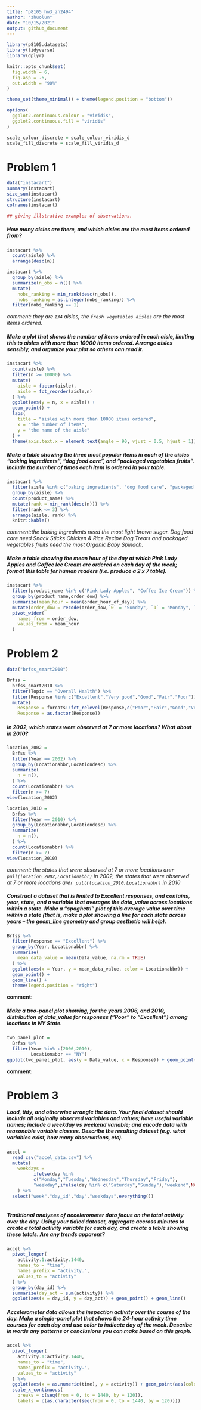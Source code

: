 ```yaml
---
title: "p8105_hw3_zh2494"
author: "zhuolun"
date: "10/15/2021"
output: github_document
---
```


```r
library(p8105.datasets)
library(tidyverse)
library(dplyr)

knitr::opts_chunk$set(
  fig.width = 6,
  fig.asp = .6,
  out.width = "90%"
)

theme_set(theme_minimal() + theme(legend.position = "bottom"))

options(
  ggplot2.continuous.colour = "viridis",
  ggplot2.continuous.fill = "viridis"
)

scale_colour_discrete = scale_colour_viridis_d
scale_fill_discrete = scale_fill_viridis_d
```

# Problem 1 
```r
data("instacart")
summary(instacart)
size_sum(instacart)
structure(instacart)
colnames(instacart)

## giving illstrative examples of observations. 
```

##### How many aisles are there, and which aisles are the most items ordered from?
```r
instacart %>%
  count(aisle) %>%
  arrange(desc(n))
```

```r

instacart %>% 
  group_by(aisle) %>% 
  summarize(n_obs = n()) %>% 
  mutate(
    nobs_ranking = min_rank(desc(n_obs)),
    nobs_ranking = as.integer(nobs_ranking)) %>% 
  filter(nobs_ranking == 1)
```

*comment: they are `134` aisles, the `fresh vegetables aisles` are the most items ordered.* 

##### Make a plot that shows the number of items ordered in each aisle, limiting this to aisles with more than 10000 items ordered. Arrange aisles sensibly, and organize your plot so others can read it.

```r
instacart %>%
  count(aisle) %>%
  filter(n >= 10000) %>% 
  mutate(
    aisle = factor(aisle),
    aisle = fct_reorder(aisle,n)
  ) %>%  
  ggplot(aes(y = n, x = aisle)) +
  geom_point() +
  labs(
    title = "aisles with more than 10000 items ordered",
    x = "the number of items",
    y = "the name of the aisle"
  ) +
  theme(axis.text.x = element_text(angle = 90, vjust = 0.5, hjust = 1))

```

##### Make a table showing the three most popular items in each of the aisles “baking ingredients”, “dog food care”, and “packaged vegetables fruits”. Include the number of times each item is ordered in your table.

```r
instacart %>% 
  filter(aisle %in% c("baking ingredients", "dog food care", "packaged vegetables fruits")) %>%
  group_by(aisle) %>% 
  count(product_name) %>% 
  mutate(rank = min_rank(desc(n))) %>%
  filter(rank <= 3) %>% 
  arrange(aisle, rank) %>% 
  knitr::kable()
```

*comment:the baking ingredients need the most light brown sugar. Dog food care need Snack Sticks Chicken & Rice Recipe Dog Treats and packaged vegetables fruits need the most Organic Baby Spinach.*

##### Make a table showing the mean hour of the day at which Pink Lady Apples and Coffee Ice Cream are ordered on each day of the week; format this table for human readers (i.e. produce a 2 x 7 table).

```r
instacart %>% 
  filter(product_name %in% c("Pink Lady Apples", "Coffee Ice Cream")) %>%
  group_by(product_name,order_dow) %>% 
  summarize(mean_hour = mean(order_hour_of_day)) %>%
  mutate(order_dow = recode(order_dow,`0` = "Sunday", `1` = "Monday", `2` = "Tuesday", `3` = "Wednesday", `4` = "Thurday", `5` = "Friday", `6` = "Saturday")) %>%
  pivot_wider(
    names_from = order_dow,
    values_from = mean_hour
  )
```

# Problem 2
```r
data("brfss_smart2010")
```

```r
Brfss = 
  brfss_smart2010 %>% 
  filter(Topic == "Overall Health") %>%
  filter(Response %in% c("Excellent","Very good","Good","Fair","Poor")) %>%
  mutate(
    Response = forcats::fct_relevel(Response,c("Poor","Fair","Good","Very good","Excellent")),
    Response = as.factor(Response))
```

##### In 2002, which states were observed at 7 or more locations? What about in 2010?

```r
location_2002 = 
  Brfss %>% 
  filter(Year == 2002) %>% 
  group_by(Locationabbr,Locationdesc) %>%
  summarize(
    n = n(),
  ) %>% 
  count(Locationabbr) %>% 
  filter(n >= 7)
view(location_2002)

location_2010 =
  Brfss %>% 
  filter(Year == 2010) %>% 
  group_by(Locationabbr,Locationdesc) %>%
  summarize(
    n = n(),
  ) %>% 
  count(Locationabbr) %>% 
  filter(n >= 7)
view(location_2010)

```

*comment: the states that were observed at 7 or more locations are`r pull(location_2002,Locationabbr)` in 2002, the states that were observed at 7 or more locations are`r pull(location_2010,Locationabbr)` in 2010*

##### Construct a dataset that is limited to Excellent responses, and contains, year, state, and a variable that averages the data_value across locations within a state. Make a “spaghetti” plot of this average value over time within a state (that is, make a plot showing a line for each state across years – the geom_line geometry and group aesthetic will help).

```r
Brfss %>%
  filter(Response == "Excellent") %>% 
  group_by(Year, Locationabbr) %>% 
  summarise(
    mean_data_value = mean(Data_value, na.rm = TRUE)
  ) %>% 
  ggplot(aes(x = Year, y = mean_data_value, color = Locationabbr)) + 
  geom_point() + 
  geom_line() +
  theme(legend.position = "right")
```

**comment: **

##### Make a two-panel plot showing, for the years 2006, and 2010, distribution of data_value for responses (“Poor” to “Excellent”) among locations in NY State.

```r
two_panel_plot = 
  Brfss %>% 
  filter(Year %in% c(2006,2010),
         Locationabbr == "NY")
ggplot(two_panel_plot, aes(y = Data_value, x = Response)) + geom_point() + geom_boxplot() + facet_grid(. ~ Year)
```

**comment: **

# Problem 3

##### Load, tidy, and otherwise wrangle the data. Your final dataset should include all originally observed variables and values; have useful variable names; include a weekday vs weekend variable; and encode data with reasonable variable classes. Describe the resulting dataset (e.g. what variables exist, how many observations, etc).

```r
accel = 
  read_csv("accel_data.csv") %>%
  mutate(
    weekdays = 
          ifelse(day %in%
          c("Monday","Tuesday","Wednesday","Thursday","Friday"),
          "weekday",ifelse(day %in% c("Saturday","Sunday"),"weekend",NA))
    ) %>% 
  select("week","day_id","day","weekdays",everything())
   
```

##### Traditional analyses of accelerometer data focus on the total activity over the day. Using your tidied dataset, aggregate accross minutes to create a total activity variable for each day, and create a table showing these totals. Are any trends apparent?

```r
accel %>% 
  pivot_longer(
    activity.1:activity.1440,
    names_to = "time",
    names_prefix = "activity.",
    values_to = "activity"
  ) %>%
  group_by(day_id) %>%
  summarize(day_act = sum(activity)) %>% 
  ggplot(aes(x = day_id, y = day_act)) + geom_point() + geom_line()

```

##### Accelerometer data allows the inspection activity over the course of the day. Make a single-panel plot that shows the 24-hour activity time courses for each day and use color to indicate day of the week. Describe in words any patterns or conclusions you can make based on this graph.

```r
accel %>% 
  pivot_longer(
    activity.1:activity.1440,
    names_to = "time",
    names_prefix = "activity.",
    values_to = "activity"
  ) %>%
  ggplot(aes(x = as.numeric(time), y = activity)) + geom_point(aes(color = day_id, alpha = .1)) +
  scale_x_continuous(
    breaks = c(seq(from = 0, to = 1440, by = 120)),
    labels = c(as.character(seq(from = 0, to = 1440, by = 120))))
```

